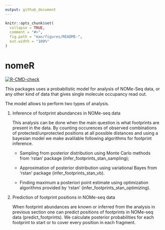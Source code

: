 ```yaml
---
output: github_document
---
```


<!-- README.md is generated from README.Rmd. Please edit that file -->

```r
knitr::opts_chunk$set(
  collapse = TRUE,
  comment = "#>",
  fig.path = "man/figures/README-",
  out.width = "100%"
)
```

# nomeR

<!-- badges: start -->
[![R-CMD-check](https://github.com/fmi-basel/compbio-nomeR/workflows/R-CMD-check/badge.svg)](https://github.com/fmi-basel/compbio-nomeR/actions)
<!-- badges: end -->

This packages uses a probabilistic model for analysis of NOMe-Seq data, or any other kind of data that gives single molecule occupancy read out. 


The model allows to perform two types of analysis.


1. Inference of footprint abundances in NOMe-seq data


    This analysis can be done when the main question is what footprints are present in the data. By counting occurences of observed combinations of protected/unprotected positions at all possible distances and using a bayesian model we make avalilable following algorithms for footprint inference.

    + Sampling from posterior distribution using Monte Carlo methods from 'rstan' package (infer_footprints_stan_sampling);

    + Approximation of posterior distribution using variational Bayes from 'rstan' package (infer_footprints_stan_vb).
    
    + Finding maximum a posteriori point estimate using optimization algorithms provided by 'rstan' (infer_footprints_stan_optimizing).

2. Prediction of footprint positions in NOMe-seq data


    When footprint abundances are known or inferred from the analysis in previous section one can predict positions of footprints in NOMe-seq data (predict_footprints). We calculate posterior probabilities for each footprint to start or to cover every position in each fragment. 



<!-- You can install the released version of nomeR from [CRAN](https://CRAN.R-project.org) with: -->

<!-- ``` r -->
<!-- install.packages("nomeR") -->
<!-- ``` -->

<!-- And the development version from [GitHub](https://github.com/) with: -->

<!-- ``` r -->
<!-- # install.packages("devtools") -->
<!-- devtools::install_github("fmi-basel/compbio-nomeR") -->
<!-- ``` -->
<!-- ## Example -->

<!-- This is a basic example which shows you how to solve a common problem: -->

<!-- ```{r example} -->
<!-- library(nomeR) -->
<!-- ## basic example code -->
<!-- ``` -->

<!-- What is special about using `README.Rmd` instead of just `README.md`? You can include R chunks like so: -->

<!-- ```{r cars} -->
<!-- summary(cars) -->
<!-- ``` -->

<!-- You'll still need to render `README.Rmd` regularly, to keep `README.md` up-to-date. -->

<!-- You can also embed plots, for example: -->

<!-- ```{r pressure, echo = FALSE} -->
<!-- plot(pressure) -->
<!-- ``` -->

<!-- In that case, don't forget to commit and push the resulting figure files, so they display on GitHub! -->
